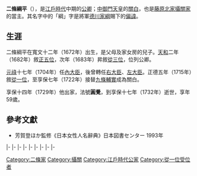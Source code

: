 {{東亞男性歷史人物
|名稱 = 二條綱平
|出生日期 = [[寬文|寬文]]十二年四月十三（1672年5月10日）
|逝世日期 = [[享保|享保]]十七年二月初六（{{death date and age|1732|3|2|1672|5|10}}）
|法號 = 敬信院
|身份 = [[從一位|從一位]][[關白|關白]][[左大臣|左大臣]]
|主君 = [[東山天皇|東山天皇]]→[[中御門天皇|中御門天皇]]
|父親 = {{link-ja|九條兼晴|九条兼晴}}
|母親 = 家女房
|養父 = {{link-ja|二條光平|二条光平}}
|妻 = {{link-ja|榮子內親王|栄子内親王}}
|子 = [[二條吉忠|二條吉忠]]
|女 = 雲龍院
}}

{{japanese|japanese=二条 綱平|kana=にじょう つなひら|romaji=Nijō Tsunahira|kyujitai=二條 綱平}}
'''二條綱平'''（{{bd|1672年|5月10日|1732年|3月2日}}），是[[江戶時代|江戶時代]]中期的[[公卿|公卿]]；[[中御門天皇|中御門天皇]]的[[關白|關白]]，也是[[藤原北家|藤原北家]][[攝家|攝關家]]的{{link-ja|二條家|二条家}}當主。其名字中的「綱」字是將軍[[德川家綱|德川家綱]]賜下的[[名諱|偏諱]]。

==生涯==
二條綱平在寬文十二年（1672年）出生，是父母{{link-ja|九條兼晴|九条兼晴}}及家女房的兒子。[[天和_(日本)|天和]]二年（1682年）敘[[正五位|正五位]]，次年（1683年）昇敘[[從三位|從三位]]，位列公卿。

[[元祿|元祿]]十七年（1704年）任[[內大臣|內大臣]]，後曾轉任[[右大臣|右大臣]]、[[左大臣|左大臣]]。正德五年（1715年）敘[[從一位|從一位]]，至享保七年（1722年）接替[[九條輔實|九條輔實]]成為關白。

享保十四年（1729年）他出家，法號'''圓覺'''，到享保十七年（1732年）逝世，享年59歲。

==參考文獻==
* 芳賀登ほか監修《日本女性人名辭典》日本図書センター 1993年

{{start box|width=auto}}
{{s-pre}}
|-
{{s-before|{{link-ja|二條光平|二条光平}}}}
{{s-title|{{link-ja|二條家|二条家}}當主|1682年12月10日－1732年3月2日}}
{{s-after|[[二條吉忠|二條吉忠]]}}
|-
{{s-before|[[九條輔實|九條輔實]]}}
{{s-title|[[藤氏長者|藤氏長者]]|1722年2月28日－1726年6月30日}}
{{s-after|[[近衛家久|近衛家久]]}}
|-
{{s-off}}
|-
{{s-before|[[三條實治|三條實治]]}}
{{s-title|{{link-ja|近衛大將|近衛大将|右大將}}|1693年12月8日－1699年2月21日}}
{{s-after|{{link-ja|今出川伊季|今出川伊季}}}}
|-
{{s-before|九條輔實}}
{{s-title|{{link-ja|近衛大將|近衛大将|左大將}}|1699年2月21日－1706年12月29日}}
{{s-after|近衛家久}}
|-
{{s-before|[[中院通茂|中院通茂]]}}
{{s-title|[[內大臣|內大臣]]|1704年3月31日－1708年2月12日}}
{{s-after|今出川伊季}}
|-
{{s-before|九條輔實}}
{{s-title|[[右大臣|右大臣]]|1708年2月12日－1715年9月9日}}
{{s-after|rows=3|近衛家久}}
|-
{{s-before|三條實治}}
{{s-title|[[左大臣|左大臣]]|1715年9月9日－1722年6月16日}}
|-
{{s-before|九條輔實}}
{{s-title|[[攝政關白列表|關白]]|1722年2月28日－1726年6月30日}}
{{end box}}

{{歷代關白}}
{{藤原氏長者}}
[[Category:二條家|Category:二條家]]
[[Category:攝關|Category:攝關]]
[[Category:江戶時代公家|Category:江戶時代公家]]
[[Category:從一位受位者|Category:從一位受位者]]